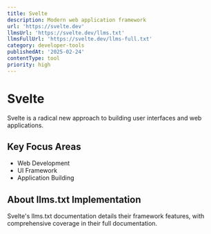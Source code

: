 ```yaml
---
title: Svelte
description: Modern web application framework
url: 'https://svelte.dev'
llmsUrl: 'https://svelte.dev/llms.txt'
llmsFullUrl: 'https://svelte.dev/llms-full.txt'
category: developer-tools
publishedAt: '2025-02-24'
contentType: tool
priority: high
---
```


# Svelte

Svelte is a radical new approach to building user interfaces and web applications.

## Key Focus Areas

- Web Development
- UI Framework
- Application Building

## About llms.txt Implementation

Svelte's llms.txt documentation details their framework features, with comprehensive coverage in their full documentation.
